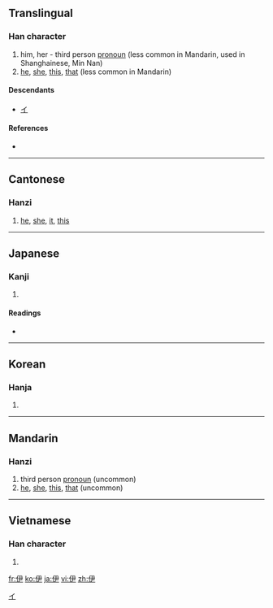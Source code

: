 ==Translingual==

===Han character===
{{Han char|rn=9|rad=人|as=04|sn=6|four=2725<sub>7</sub>|canj=人尸大 (OSK)}}

# him, her - third person [[pronoun]] (less common in Mandarin, used in Shanghainese, Min Nan)
# [[he]], [[she]], [[this]], [[that]] (less common in Mandarin)

====Descendants====
* [[イ]]

====References====
* {{Han ref|kx=0095.150|dkj=00432|dj=0202.010|hdz=10126.090|uh=4F0A|ud=20234|bh=A5EC|bd=42476}}

[[Category:Han characters from which katakana were derived|イ]]

----

==Cantonese==

===Hanzi===
{{yue-hanzi|jyut=ji1|y=yi1}}

# [[he]], [[she]], [[it]], [[this]]

----

==Japanese==

===Kanji===
{{ja-kanji|grade=|rs=人04}}

# {{defn|Japanese}}

====Readings====
* {{ja-readings|on=[[い]] (i)|kun=[[これ]] (kore), [[かれ]] (kare), [[ただ]] (tada)}}

----

==Korean==

===Hanja===
{{ko-hanja|hangeul=이|rv=i|mr=i}}

# {{defn|Korean|sort=人04}}

----

==Mandarin==

===Hanzi===
{{cmn-hanzi|pin=[[yī]] ([[yi1]])|wg=i<sup>1</sup>}}

# third person [[pronoun]] (uncommon)
# [[he]], [[she]], [[this]], [[that]] (uncommon)

----

==Vietnamese==

===Han character===
{{vi-hantu|[[y]], [[ì]]|rs=人04}}

# {{defn|Vietnamese|sort=人04}}

[[fr:伊]]
[[ko:伊]]
[[ja:伊]]
[[vi:伊]]
[[zh:伊]]